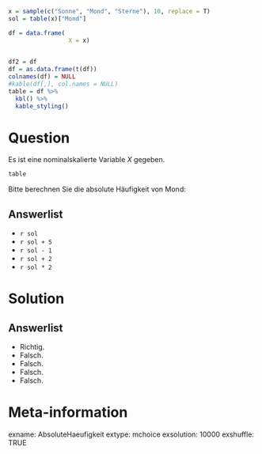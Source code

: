 ```r
x = sample(c("Sonne", "Mond", "Sterne"), 10, replace = T)
sol = table(x)["Mond"]

df = data.frame(
                 X = x)
                  

df2 = df
df = as.data.frame(t(df))
colnames(df) = NULL
#kable(df[,], col.names = NULL)
table = df %>%
  kbl() %>%
  kable_styling()


```

Question
========
Es ist eine nominalskalierte Variable $X$ gegeben.

```r
table
```


Bitte berechnen Sie die absolute Häufigkeit von Mond: 

Answerlist
----------
* `r sol`
* `r sol + 5`
* `r sol - 1`
* `r sol + 2`
* `r sol * 2`


Solution
========

Answerlist
----------
* Richtig. 
* Falsch. 
* Falsch. 
* Falsch. 
* Falsch. 


Meta-information
================
exname: AbsoluteHaeufigkeit
extype: mchoice 
exsolution: 10000
exshuffle: TRUE